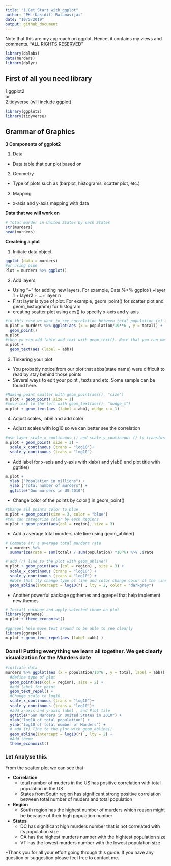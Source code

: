 ```yaml
---
title: "1.Get_Start_with_ggplot"
author: "PK (Kasidit) Ratanavijai"
date: "10/5/2019"
output: github_document
---
```

Note that this are my approach on ggplot. Hence, it contains my views and comments. "ALL RIGHTS RESERVED"  
```r
library(dslabs)
data(murders)
library(dplyr)
```

## First of all you need library  
1.ggplot2  
or  
2.tidyverse (will include ggplot)  

```r
library(ggplot2)
library(tidyverse)
```

## Grammar of Graphics   

**3 Components of ggplot2**

1. Data  
  * Data table that our plot based on
2. Geometry  
  * Type of plots such as (barplot, histograms, scatter plot, etc.)  
3. Mapping  
  * x-axis and y-axis mapping with data  

**Data that we will work on**
```r
# Total murder in United States by each States
str(murders)
head(murders)
```

**Createing a plot**  

1. Initiate data object  
```r
ggplot (data = murders)
#or using pipe
Plot = murders %>% ggplot()
```

2. Add layers  

  * Using "+" for adding new layers. For example, Data %>% ggplot() +layer 1 + layer2 + ...+ layer n  
  * First layer is type of plot. For example, geom_point() for scatter plot and geom_histogram() for histogram  
  * creating scatter plot using aes() to specify x-axis and y-axis   
  
```r
#in this case we want to see correlation between total population (x) and number of total murders (y)
m.plot = murders %>% ggplot(aes (x = population/10**6 , y = total)) +
  geom_point()
m.plot
#then yo can add lable and text with geom_text(). Note that you can omit x and y*
m.plot +
  geom_text(aes (label = abb))
```
  
3. Tinkering your plot  

  * You probably notice from our plot that abbs(state name) were difficult to read by stay behind those points  
  * Several ways to edit your point , texts and etc. Some sample can be found here.
  
```r
#Making point smaller with geom_point(aes(), "size")
m.plot + geom_point( size = 1)
#move text to the left with geom_text(aes(), "nudge_x")
m.plot + geom_text(aes (label = abb), nudge_x = 1)  
```
  

4. Adjust scales, label and add color  

  * Adjust scales with log10 so we can better see the correlation 
  
```r
#use layer scale_x_continuous () and scale_y_continuous () to transform scales
m.plot + geom_point( size = 3) +
  scale_x_continuous (trans = "log10")+
  scale_y_continuous (trans = "log10") 
```
  
  * Add label for x-axis and y-axis with xlab() and ylab() and plot title with ggtitle()
```r
m.plot +
  xlab ("Population in millions") + 
  ylab ("Total number of murders") + 
  ggtitle("Gun murders in US 2010")
```
  
  * Change color of the points by color() in geom_point()
```r
#Change all points color to blue
m.plot + geom_point(size = 3, color = "blue")
#You can catagorize color by each Regions
m.plot + geom_point(aes(col = region), size = 3)
```
  
  * Add a average total murders rate line using geom_abline()
  
```r
# Compute (r) a average total murders rate
r = murders %>%
  summarize(rate = sum(total) / sum(population) *10^6) %>% .$rate

# add (r) line to the plot with geom_abline()
m.plot + geom_point(aes (col = region) , size = 3) +
  scale_x_continuous (trans = "log10") +
  scale_y_continuous (trans = "log10") +
  #Note that lty change type of line and color change color of the line
  geom_abline(intercept = log10(r) , lty = 2, color = "darkgrey")

```
  
  * Another powerful package ggthemes and ggrepel that help implement new themes
  
```r
# Install package and apply selected theme on plot
library(ggthemes)
m.plot + theme_economist()
```
  
```r
#ggrepel help move text around to be able to see clearly
library(ggrepel)
m.plot + geom_text_repel(aes (label =abb) )
```
  
### Done!! Putting everything we learn all together. We get clearly visualization for the Murders date  

```r
#initiate data
murders %>% ggplot(aes (x = population/10^6 , y = total, label = abb)) + 
  #define type of plot
  geom_point(aes(col = region), size = 2) + 
  #add label for point
  geom_text_repel() + 
  #Change scale to log10
  scale_x_continuous (trans = "log10")+
  scale_y_continuous (trans = "log10")+
  #add x-axis and y-axis label , and Plot tile
  ggtitle("Gun Murders in United States in 2010") + 
  xlab("log10 of total population") + 
  ylab("log10 of total number of Murders") +
  # add (r) line to the plot with geom_abline()
  geom_abline(intercept = log10(r) , lty = 2) +
  #Add theme
  theme_economist()
```

### Let Analyse this.  

From the scatter plot we can see that  

  * **Correlation** 
    + total number of muders in the US has positive correlation with total population in the US  
    + States from South region has significant strong positive correlation between total number of muders and total population  

  * **Region** 
    + South region has the highest number of murders which reason might be because of their high population number     

  * **States** 
    + DC has significant high murders number that is not correlated with its population size    
    + CA has the highest murders number with the hightest population size
    + VT has the lowest murders number with the lowest population size  
    
    
*Thank you for all your effort going through this guide. If you have any question or suggestion please feel free to contact me. 
    